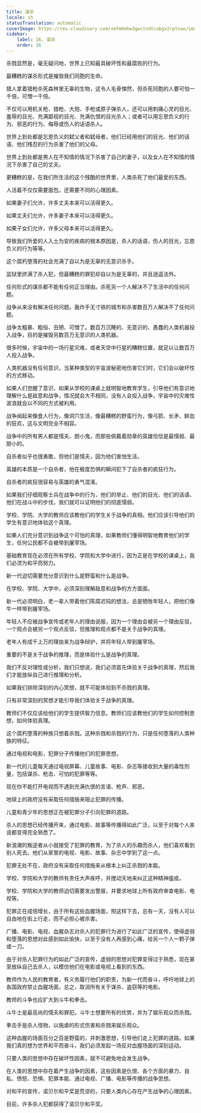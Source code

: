 ```yaml
---
title: 谋杀
locale: zh
statusTranslation: automatic
coverImage: https://res.cloudinary.com/xmfm6mhw3gwctndtcubgx2rptnae/image/upload/v1740337243/small_cover_educacion_fundamental_a051170f1c.webp
sidebar:
    label: 16. 谋杀
    order: 16
---
```

杀戮显然是，毫无疑问地，世界上已知最具破坏性和最腐败的行为。

最糟糕的谋杀形式是摧毁我们同胞的生命。

猎人拿着猎枪杀死森林里无辜的生物，这令人毛骨悚然，但杀死同胞的人要可怕一千倍，可憎一千倍。

不仅可以用机关枪、猎枪、大炮、手枪或原子弹杀人，还可以用刺痛心灵的目光、羞辱的目光、充满鄙视的目光、充满仇恨的目光杀人；或者可以用忘恩负义的行为、邪恶的行为、侮辱或伤人的话语杀人。

世界上到处都是忘恩负义的弑父者和弑母者，他们已经用他们的目光、他们的话语、他们残忍的行为杀害了他们的父母。

世界上到处都是男人在不知情的情况下杀害了自己的妻子，以及女人在不知情的情况下杀害了自己的丈夫。

更糟糕的是，在我们所生活的这个残酷的世界里，人类杀死了他们最爱的东西。

人活着不仅仅需要面包，还需要不同的心理因素。

如果妻子们允许，许多丈夫本来可以活得更久。

如果丈夫们允许，许多妻子本来可以活得更久。

如果子女们允许，许多父母本来可以活得更久。

导致我们所爱的人入土为安的疾病的根本原因是，杀人的话语，伤人的目光，忘恩负义的行为等等。

这个腐朽堕落的社会充满了自以为是无辜的无意识杀手。

监狱里挤满了杀人犯，但最糟糕的罪犯却自以为是无辜的，并且逍遥法外。

任何形式的谋杀都不能有任何正当理由。杀死另一个人解决不了生活中的任何问题。

战争从来没有解决任何问题。轰炸手无寸铁的城市和杀害数百万人解决不了任何问题。

战争太粗暴、粗俗、丑陋、可憎了。数百万沉睡的、无意识的、愚蠢的人类机器投入战争，目的是摧毁另数百万无意识的人类机器。

很多时候，宇宙中的一场行星灾难，或者天空中行星的糟糕位置，就足以让数百万人投入战争。

人类机器没有任何意识，当某种类型的宇宙波秘密地伤害它们时，它们会以破坏性的方式移动。

如果人们觉醒了意识，如果从学校的课桌上就明智地教育学生，引导他们有意识地理解什么是敌意和战争，情况就会大不相同，没有人会投入战争，宇宙中的灾难性波浪就会以不同的方式被利用。

战争闻起来像食人行为，像洞穴生活，像最糟糕的野蛮行为，像弓箭、长矛、鲜血的狂欢，这与文明完全不相容。

战争中的所有男人都是懦夫、胆小鬼，而那些佩戴着勋章的英雄恰恰是最懦弱、最胆小的。

自杀者似乎也很勇敢，但他们是懦夫，因为他们害怕生活。

英雄的本质是一个自杀者，他在极度恐惧的瞬间犯下了自杀者的疯狂行为。

自杀者的疯狂很容易与英雄的勇气混淆。

如果我们仔细观察士兵在战争中的行为，他们的举止、他们的目光、他们的话语、他们在战斗中的步伐，我们就可以证明他们的彻底懦弱。

学校、学院、大学的教师应该教他们的学生关于战争的真相。他们应该引导他们的学生有意识地体验这个真理。

如果人们充分意识到战争这个可怕的真理，如果教师们懂得明智地教育他们的学生，任何公民都不会被带到屠宰场。

基础教育现在必须在所有学校、学院和大学中进行，因为正是在学校的课桌上，我们必须为和平而努力。

新一代迫切需要充分意识到什么是野蛮和什么是战争。

在学校、学院、大学中，必须深刻理解敌意和战争的方方面面。

新一代必须明白，老一辈人带着他们陈腐迟钝的想法，总是牺牲年轻人，把他们像牛一样带到屠宰场。

年轻人不应被战争宣传或老年人的理由说服，因为一个理由会被另一个理由反驳，一个观点会被另一个观点反驳，但推理和观点都不是关于战争的真理。

老年人有成千上万的理由来为战争辩护，并将年轻人带到屠宰场。

重要的不是关于战争的推理，而是体验什么是战争的真理。

我们不反对理性或分析，我们只想说，我们必须首先体验关于战争的真理，然后我们才能放纵自己进行推理和分析。

如果我们排除深刻的内心冥想，就不可能体验到不杀戮的真理。

只有非常深刻的冥想才能引导我们体验关于战争的真理。

教师们不仅应该给他们的学生提供智力信息。教师们应该教他们的学生如何控制思想，如何体验真理。

这个腐朽堕落的种族只想着杀戮。这种杀戮和杀戮的行为，只是任何堕落的人类种族的特征。

通过电视和电影，犯罪分子传播他们的犯罪思想。

新一代的儿童每天通过电视屏幕、儿童故事、电影、杂志等接收到大量的毒性剂量，包括谋杀、枪击、可怕的犯罪等等。

现在你不能打开电视而不遇到充满仇恨的言语、枪声、邪恶。

地球上的政府没有采取任何措施来阻止犯罪的传播。

儿童和青少年的思想正在被犯罪分子引向犯罪的道路。

杀人的思想已经传播开来，通过电影、故事等传播得如此广泛，以至于对每个人来说都变得完全熟悉了。

新浪潮的叛逆者从小就接受了犯罪的教育，为了杀人的乐趣而杀人，他们喜欢看到别人死去。他们从家里的电视、电影、故事、杂志中学到了这一点。

犯罪无处不在，政府没有采取任何措施来从根本上纠正杀戮的本能。

学校、学院和大学的教师有责任大声疾呼，并搅动天地来纠正这种精神瘟疫。

学校、学院和大学的教师迫切需要发出警报，并要求地球上所有政府审查电影、电视等。

犯罪正在成倍增长，由于所有这些血腥场面，照这样下去，总有一天，没有人可以自由地在街上行走，而不必担心被杀害。

广播、电影、电视、血腥杂志对杀人的犯罪行为进行了如此广泛的宣传，使得虚弱和堕落的思想对此感到如此愉快，以至于没有人再感到心痛，给另一个人一颗子弹或一刀。

由于对杀人犯罪行为的如此广泛的宣传，虚弱的思想对犯罪变得过于熟悉，现在甚至放纵自己去杀人，以模仿他们在电影或电视上看到的东西。

教师作为人民的教育者，有义务履行他们的职责，为新一代而奋斗，呼吁地球上的各国政府禁止血腥场面，总之，取消所有关于谋杀、盗窃等的电影。

教师的斗争也应扩大到斗牛和拳击。

斗牛士是最高尚的懦夫和罪犯。斗牛士想要所有的优势，并为了娱乐观众而杀戮。

拳击手是杀人怪物，以施虐的形式伤害和杀戮来娱乐观众。

这种血腥的场面百分之百是野蛮的，并刺激思想，引导他们走上犯罪的道路。如果我们真的想为世界和平而奋斗，我们必须发起一场反对血腥场面的深刻运动。

只要人类的思想中存在破坏性因素，就不可避免地会发生战争。

在人类的思想中存在着产生战争的因素，这些因素是仇恨、各个方面的暴力、自私、愤怒、恐惧、犯罪本能、通过电视、广播、电影等传播的战争思想。

对和平的宣传，诺贝尔和平奖是荒谬的，只要人类内心存在产生战争的心理因素。

目前，许多杀人犯都获得了诺贝尔和平奖。

